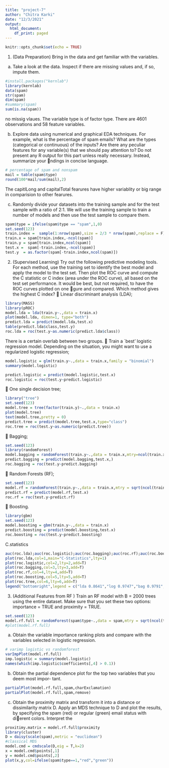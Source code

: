 ```yaml
---
title: "project-7"
author: "Chitra Karki"
date: "12/3/2021"
output:
  html_document:
    df_print: paged
---
```


```r
knitr::opts_chunk$set(echo = TRUE)
```

1. (Data Preparation) Bring in the data and get familiar with the variables.
(a) Take a look at the data. Inspect if there are missing values and, if so, impute them.

``` r
#install.packages("kernlab")
library(kernlab)
data(spam)
str(spam)
dim(spam)
#summary(spam)
sum(is.na(spam))
```
no missig vlaues. The variable type is of factor type. There are 4601 observations and 58 feature
variables.

(b) Explore data using numerical and graphical EDA techniques. For example, what is the
percentage of spam emails? What are the types (categorical or continuous) of the inputs?
Are there any peculiar features for any variable(s) that we should pay attention to? Do not
present any R output for this part unless really necessary. Instead, summarize your ndings
in concise language.
``` r
# percentage of spam and nonspam
mail = table(spam$type)
round(100*mail/sum(mail),2)
```
The capitlLong and capitalTotal fearures have higher variablity or big range in comparision to other fearures. 

(c) Randomly divide your datasets into the training sample and for the test sample with a
ratio of 2:1. We will use the training sample to train a number of models and then use
the test sample to compare them.
``` r
spam$type = ifelse(spam$type == "spam",1,0)
set.seed(123)
train.index =  sample(1:nrow(spam),size = 2/3 * nrow(spam),replace = F)   
train.x = spam[train.index,-ncol(spam)]
train.y = spam[train.index,ncol(spam)]
test.x =  spam[-train.index,-ncol(spam)]
test.y  = as.factor(spam[-train.index,ncol(spam)])
```

2. (Supervised Learning) Try out the following predictive modeling tools. For each method, use
the training set to identify the best model and apply the model to the test set. Then plot the
ROC curve and compute the C statistic or C index (area under the ROC curve), all based on
the test set performance. It would be best, but not required, to have the ROC curves plotted on
one gure and compared. Which method gives the highest C index?
 Linear discriminant analysis (LDA);
``` r
library(MASS)
library(pROC)
model.lda = lda(train.y~.,data = train.x)
plot(model.lda, dimen=1, type="both")
predict.lda = predict(model.lda,test.x)
table(predict.lda$class,test.y)
roc.lda = roc(test.y~as.numeric(predict.lda$class))
```
There is a certain overlab between  two groups.
 Train a `best' logistic regression model. Depending on the situation, you might want to
use a regularized logistic regression;
``` r
model.logistic = glm(train.y~.,data = train.x,family = "binomial")
summary(model.logistic)

predict.logistic = predict(model.logistic,test.x)
roc.logistic = roc(test.y~predict.logistic)

```
 One single decision tree;
``` r
library("tree")
set.seed(123)
model.tree = tree(factor(train.y)~.,data = train.x)
plot(model.tree)
text(model.tree,pretty = 0)
predict.tree = predict(model.tree,test.x,type="class")
roc.tree = roc(test.y~as.numeric(predict.tree))
```
 Bagging;
``` r
set.seed(123)
library(randomForest)
model.bagging = randomForest(train.y~.,data = train.x,mtry=ncol(train.x),importance=T)
predict.bagging = predict(model.bagging,test.x,)
roc.bagging = roc(test.y~predict.bagging)
```
 Random Forests (RF);
``` r
set.seed(123)
model.rf = randomForest(train.y~.,data = train.x,mtry = sqrt(ncol(train.x)))
predict.rf = predict(model.rf,test.x)
roc.rf = roc(test.y~predict.rf)
```
 Boosting.
``` r
library(gbm)
set.seed(123)
model.boosting = gbm(train.y~.,data = train.x)
predict.boosting = predict(model.boosting,test.x)
roc.boosting = roc(test.y~predict.boosting)
```
C.statistics
``` r
auc(roc.lda);auc(roc.logistic);auc(roc.bagging);auc(roc.rf);auc(roc.boosting);auc(roc.tree)
plot(roc.lda,col=1,main="C-Statistics",lty=1)
plot(roc.logistic,col=2,lty=2,add=T)
plot(roc.bagging,col=3,lty=3,add=T)
plot(roc.rf,col=4,lty=4,add=T)
plot(roc.boosting,col=5,lty=5,add=T)
plot(roc.tree,col=6,lty=6,add=T)
legend("bottomright",legend = c("lda 0.8641","log 0.9747","bag 0.9791","rf 0.9861", "boo 0.9746", "tree 0.8925"),lty=c(1:6),col = c(1:6),title="AUC")
```
3. (Additional Features from RF ) Train an RF model with B = 2000 trees using the entire
dataset. Make sure that you set these two options: importance = TRUE and proximity =
TRUE.
``` r
set.seed(123)
model.rf.full = randomForest(spam$type~.,data = spam,mtry = sqrt(ncol(train.x)),ntree=2000,importance=T,proximity=T)
#plot(model.rf.full)
```
(a) Obtain the variable importance ranking plots and compare with the variables selected in
logistic regression.
``` r
# varimp logistic vs randomforest 
varImpPlot(model.rf.full)
imp.logistic = summary(model.logistic)
names(which(imp.logistic$coefficients[,4] > 0.1)) 
```

(b) Obtain the partial dependence plot for the top two variables that you deem most impor-
tant.
``` r
partialPlot(model.rf.full,spam,charExclamation)
partialPlot(model.rf.full,spam,remove)

```
(c) Obtain the proximity matrix and transform it into a distance or dissimilarity matrix D.
Apply an MDS technique to D and plot the results, by specifying the spam (red) or regular
(green) email status with dierent colors. Interpret the 
``` r
proxitimy.matrix = model.rf.full$proximity
library(cluster)
D = daisy(scale(spam),metric = "euclidean")
#classical MDS
model.cmd = cmdscale(D,eig = T,k=2)
x = model.cmd$points[,1]
y = model.cmd$points[,2]
plot(x,y,col=ifelse(spam$type==1,"red","green"))
```

